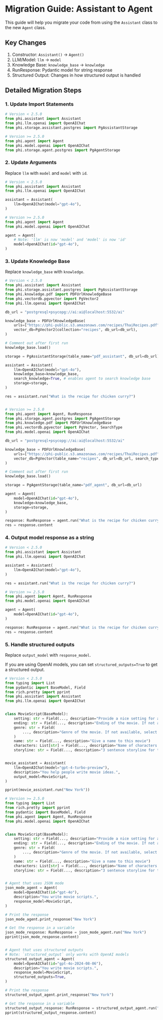 # Migration Guide: Assistant to Agent

This guide will help you migrate your code from using the `Assistant` class to the new `Agent` class.

## Key Changes

1. Constructor: `Assistant()` -> `Agent()`
2. LLM/Model: `llm` -> `model`
3. Knowledge Base: `knowledge_base` -> `knowledge`
4. RunResponse: Pydantic model for string response
5. Structured Output: Changes in how structured output is handled

## Detailed Migration Steps

### 1. Update Import Statements

```python
# Version < 2.5.0
from phi.assistant import Assistant
from phi.llm.openai import OpenAIChat
from phi.storage.assistant.postgres import PgAssistantStorage

# Version >= 2.5.0
from phi.agent import Agent
from phi.model.openai import OpenAIChat
from phi.storage.agent.postgres import PgAgentStorage
```

### 2. Update Arguments 

Replace `llm` with `model` and `model` with `id`.

```python
# Version < 2.5.0
from phi.assistant import Assistant
from phi.llm.openai import OpenAIChat

assistant = Assistant(
    llm=OpenAIChat(model="gpt-4o"),
)

# Version >= 2.5.0
from phi.agent import Agent
from phi.model.openai import OpenAIChat

agent = Agent(
    # Note: 'llm' is now 'model' and 'model' is now 'id'
    model=OpenAIChat(id="gpt-4o"),
)
```

### 3. Update Knowledge Base

Replace `knowledge_base` with `knowledge`.

```python
# Version < 2.5.0
from phi.assistant import Assistant
from phi.storage.assistant.postgres import PgAssistantStorage
from phi.knowledge.pdf import PDFUrlKnowledgeBase
from phi.vectordb.pgvector import PgVector2
from phi.llm.openai import OpenAIChat

db_url = "postgresql+psycopg://ai:ai@localhost:5532/ai"

knowledge_base = PDFUrlKnowledgeBase(
    urls=["https://phi-public.s3.amazonaws.com/recipes/ThaiRecipes.pdf"],
    vector_db=PgVector2(collection="recipes", db_url=db_url),
)

# Comment out after first run
knowledge_base.load()

storage = PgAssistantStorage(table_name="pdf_assistant", db_url=db_url)

assistant = Assistant(
    llm=OpenAIChat(model="gpt-4o"),
    knowledge_base=knowledge_base,
    search_knowledge=True, # enables agent to search knowledge base
    storage=storage,
)

res = assistant.run("What is the recipe for chicken curry?")


# Version >= 2.5.0
from phi.agent import Agent, RunResponse
from phi.storage.agent.postgres import PgAgentStorage
from phi.knowledge.pdf import PDFUrlKnowledgeBase
from phi.vectordb.pgvector import PgVector, SearchType
from phi.model.openai import OpenAIChat

db_url = "postgresql+psycopg://ai:ai@localhost:5532/ai"

knowledge_base = PDFUrlKnowledgeBase(
    urls=["https://phi-public.s3.amazonaws.com/recipes/ThaiRecipes.pdf"],
    vector_db=PgVector(table_name="recipes", db_url=db_url, search_type=SearchType.hybrid),
)

# Comment out after first run
knowledge_base.load()

storage = PgAgentStorage(table_name="pdf_agent", db_url=db_url)

agent = Agent(
    model=OpenAIChat(id="gpt-4o"),
    knowledge=knowledge_base,
    storage=storage,
)

response: RunResponse = agent.run("What is the recipe for chicken curry?")
res = response.content
```

### 4. Output model response as a string

```python
# Version < 2.5.0
from phi.assistant import Assistant
from phi.llm.openai import OpenAIChat

assistant = Assistant(
    llm=OpenAIChat(model="gpt-4o"),
)

res = assistant.run("What is the recipe for chicken curry?")

# Version >= 2.5.0
from phi.agent import Agent, RunResponse
from phi.model.openai import OpenAIChat

agent = Agent(
    model=OpenAIChat(id="gpt-4o"),
)

response: RunResponse = agent.run("What is the recipe for chicken curry?")
res = response.content
```

### 5. Handle structured outputs

Replace `output_model` with `response_model`.

If you are using OpenAI models, you can set `structured_outputs=True` to get a structured output.

```python
# Version < 2.5.0
from typing import List
from pydantic import BaseModel, Field
from rich.pretty import pprint
from phi.assistant import Assistant
from phi.llm.openai import OpenAIChat


class MovieScript(BaseModel):
    setting: str = Field(..., description="Provide a nice setting for a blockbuster movie.")
    ending: str = Field(..., description="Ending of the movie. If not available, provide a happy ending.")
    genre: str = Field(
        ..., description="Genre of the movie. If not available, select action, thriller or romantic comedy."
    )
    name: str = Field(..., description="Give a name to this movie")
    characters: List[str] = Field(..., description="Name of characters for this movie.")
    storyline: str = Field(..., description="3 sentence storyline for the movie. Make it exciting!")


movie_assistant = Assistant(
    llm=OpenAIChat(model="gpt-4-turbo-preview"),
    description="You help people write movie ideas.",
    output_model=MovieScript,
)

pprint(movie_assistant.run("New York"))

# Version >= 2.5.0
from typing import List
from rich.pretty import pprint
from pydantic import BaseModel, Field
from phi.agent import Agent, RunResponse
from phi.model.openai import OpenAIChat


class MovieScript(BaseModel):
    setting: str = Field(..., description="Provide a nice setting for a blockbuster movie.")
    ending: str = Field(..., description="Ending of the movie. If not available, provide a happy ending.")
    genre: str = Field(
        ..., description="Genre of the movie. If not available, select action, thriller or romantic comedy."
    )
    name: str = Field(..., description="Give a name to this movie")
    characters: List[str] = Field(..., description="Name of characters for this movie.")
    storyline: str = Field(..., description="3 sentence storyline for the movie. Make it exciting!")


# Agent that uses JSON mode
json_mode_agent = Agent(
    model=OpenAIChat(id="gpt-4o"),
    description="You write movie scripts.",
    response_model=MovieScript,
)

# Print the response
json_mode_agent.print_response("New York")

# Get the response in a variable
json_mode_response: RunResponse = json_mode_agent.run("New York")
pprint(json_mode_response.content)


# Agent that uses structured outputs
# Note: `structured_output` only works with OpenAI models
structured_output_agent = Agent(
    model=OpenAIChat(id="gpt-4o-2024-08-06"),
    description="You write movie scripts.",
    response_model=MovieScript,
    structured_outputs=True,
)

# Print the response
structured_output_agent.print_response("New York")

# Get the response in a variable
structured_output_response: RunResponse = structured_output_agent.run("New York")
pprint(structured_output_response.content)
```
